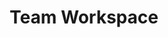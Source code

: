 ---
title: "Team Workspace"
description: "Description of your new file."
icon: "users-rectangle"
---